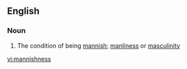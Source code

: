 ==English==

===Noun===
{{en-noun|-}}

# The condition of being [[mannish]]; [[manliness]] or [[masculinity]]

[[vi:mannishness]]